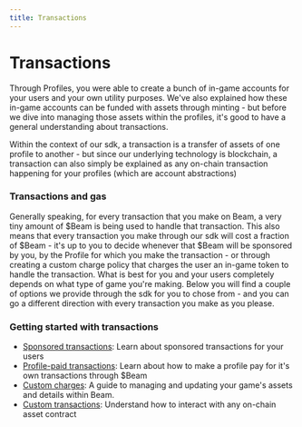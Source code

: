```yaml
---
title: Transactions
---
```


# Transactions

Through Profiles, you were able to create a bunch of in-game accounts for your users and your own utility purposes. We've also explained how these in-game accounts can be funded with assets through minting - but before we dive into managing those assets within the profiles, it's good to have a general understanding about transactions.

Within the context of our sdk, a transaction is a transfer of assets of one profile to another - but since our underlying technology is blockchain, a transaction can also simply be explained as any on-chain transaction happening for your profiles (which are account abstractions)

### Transactions and gas

Generally speaking, for every transaction that you make on Beam, a very tiny amount of $Beam is being used to handle that transaction. This also means that every transaction you make through our sdk will cost a fraction of $Beam - it's up to you to decide whenever that $Beam will be sponsored by you, by the Profile for which you make the transaction - or through creating a custom charge policy that charges the user an in-game token to handle the transaction. What is best for you and your users completely depends on what type of game you're making. Below you will find a couple of options we provide through the sdk for you to chose from - and you can go a different direction with every transaction you make as you please.

### Getting started with transactions

- [Sponsored transactions](/service/transactions/sponsored-transactions): Learn about sponsored transactions for your users
- [Profile-paid transactions](/service/transactions/profile-paid-transactions): Learn about how to make a profile pay for it's own transactions through $Beam
- [Custom charges](/service/transactions/custom-charges): A guide to managing and updating your game's assets and details within Beam.
- [Custom transactions](/service/transactions/custom-transactions): Understand how to interact with any on-chain asset contract
